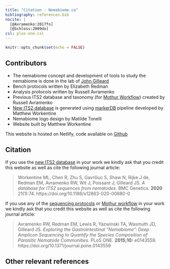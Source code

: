 ```yaml
---
title: "Citation - Nemabiome.ca"
bibliography: references.bib
nocite: |
  [@Avramenko:2017fn]
  [@Schloss:2009do]
csl: plos-one.csl
---
```


```r
knitr::opts_chunk$set(echo = FALSE)
```


## Contributors

* The nemabiome concept and development of tools to study the nemabiome is done in the lab of [John Gilleard](http://www.ucalgary.ca/jsgilleard/)
* Bench protocols written by Elizabeth Redman
* Analysis protocols written by Russell Avramenko
* Previous ITS2 database and taxonomy (for [Mothur Workflow](mothur_workflow.html)) created by Russell Avramenko
* [New ITS2 database](its2-database.html) is generated using [markerDB](https://github.com/ucvm/markerDB) pipeline developed by Matthew Workentine
* Nemabiome logo design by Matilde Tonelli
* Website built by Matthew Workentine


This website is hosted on Netlify, code available on <a target="_blank" href="https://github.com/ucvm/nemabiome">Github</a>

## Citation

If you use the [new ITS2 database](its2-database.html) in your work we kindly ask that you credit this website as well as cite the following journal article:

> Workentine ML, Chen R, Zhu S, Gavriliuc S, Shaw N, Rijke J de, Redman EM, Avramenko RW, Wit J, Poissant J, Gilleard JS. *A database for ITS2 sequences from nematodes.* BMC Genetics. **2020** 21(1):74. https://doi.org/10.1186/s12863-020-00880-0

If you use any of the [sequencing protocols](sequencing.html) or [Mothur workflow](mothur_workflow.html) in your work we kindly ask that you credit this website as well as cite the following journal article:

> Avramenko RW, Redman EM, Lewis R, Yazwinski TA, Wasmuth JD, Gilleard JS. *Exploring the Gastrointestinal “Nemabiome”: Deep Amplicon Sequencing to Quantify the Species Composition of Parasitic Nematode Communities.* PLoS ONE. **2015;10:** e0143559. https://doi.org/10.1371/journal.pone.0143559

## Other relevant references

